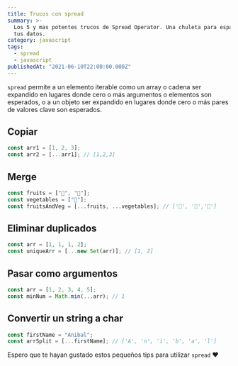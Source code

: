 ```yaml
---
title: Trucos con spread
summary: >-
  Los 5 y mas potentes trucos de Spread Operator. Una chuleta para esparcir bien
  tus datos.
category: javascript
tags:
  - spread
  - javascript
publishedAt: "2021-06-10T22:00:00.000Z"
---
```



<ArticleData />

`spread` permite a un elemento iterable como un array o cadena ser expandido en lugares donde cero o más argumentos o elementos son esperados, o a un objeto ser expandido en lugares donde cero o más pares de valores clave son esperados.

## Copiar

```javascript
const arr1 = [1, 2, 3];
const arr2 = [...arr1]; // [1,2,3]
```

## Merge

```javascript
const fruits = ["🍉", "🍎"];
const vegetables = ["🥕"];
const fruitsAndVeg = [...fruits, ...vegetables]; // ['🍉', '🍎','🥕']
```

## Eliminar duplicados

```javascript
const arr = [1, 1, 1, 2];
const uniqueArr = [...new Set(arr)]; // [1, 2]
```

## Pasar como argumentos

```javascript
const arr = [1, 2, 3, 4, 5];
const minNum = Math.min(...arr); // 1
```

## Convertir un string a char

```javascript
const firstName = "Anibal";
const arrSplit = [...firstName]; // ['A', 'n', 'i', 'b', 'a', 'l']
```

Espero que te hayan gustado estos pequeños tips para utilizar `spread` ❤️
